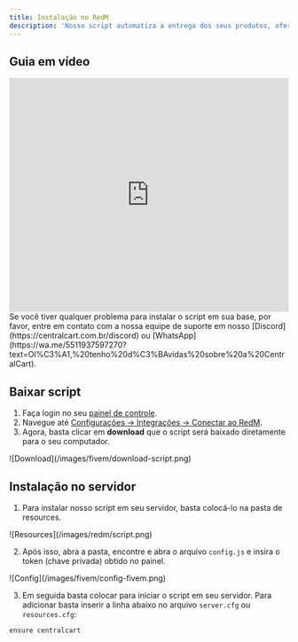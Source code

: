 ```yaml
---
title: Instalação no RedM
description: 'Nosso script automatiza a entrega dos seus produtos, oferecendo um sistema de notificações global e privado, além do comando /vip para verificar todos os produtos temporários.'
---
```


## Guia em vídeo

<iframe
  width="100%"
  height="422"
  src="https://www.youtube.com/embed/OhRNjPRbpFA?si=Z46c3roR1eEGVcvh"
  title="YouTube video player"
  frameborder="0"
  allow="accelerometer; autoplay; clipboard-write; encrypted-media; gyroscope; picture-in-picture"
  allowfullscreen
></iframe>

<Note>
  Se você tiver qualquer problema para instalar o script em sua base, por favor, 
  entre em contato com a  nossa equipe de suporte em nosso 
  [Discord](https://centralcart.com.br/discord) ou 
  [WhatsApp](https://wa.me/5511937597270?text=Ol%C3%A1,%20tenho%20d%C3%BAvidas%20sobre%20a%20CentralCart).
</Note>

## Baixar script

1. Faça login no seu [painel de controle](https://app.centralcart.com.br).
2. Navegue até [Configurações -> Integrações -> Conectar ao RedM](https://app.centralcart.com.br/settings/plugin/).
3. Agora, basta clicar em **download** que o script será baixado diretamente para o seu computador.

<Frame>
  ![Download](/images/fivem/download-script.png)
</Frame>

## Instalação no servidor

1. Para instalar nosso script em seu servidor, basta colocá-lo na pasta de resources.

<Frame>
  ![Resources](/images/redm/script.png)
</Frame>

2. Após isso, abra a pasta, encontre e abra o arquivo `config.js` e insira o token (chave privada) obtido no painel.

<Frame>
  ![Config](/images/fivem/config-fivem.png)
</Frame>

3. Em seguida basta colocar para iniciar o script em seu servidor. Para adicionar basta inserir a linha abaixo no arquivo `server.cfg` ou `resources.cfg`:

```javascript server.cfg
ensure centralcart
```
